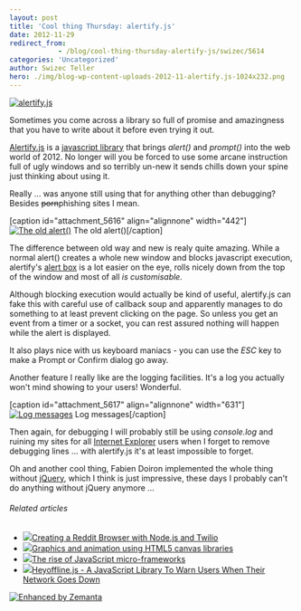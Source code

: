 ```yaml
---
layout: post
title: 'Cool thing Thursday: alertify.js'
date: 2012-11-29
redirect_from: 
            - /blog/cool-thing-thursday-alertify-js/swizec/5614
categories: 'Uncategorized'
author: Swizec Teller
hero: ./img/blog-wp-content-uploads-2012-11-alertify.js-1024x232.png
---
```

[![alertify.js](./img/blog-wp-content-uploads-2012-11-alertify.js-1024x232.png "alertify.js")](http://fabien-d.github.com/alertify.js/)



Sometimes you come across a library so full of promise and amazingness that you have to write about it before even trying it out.



[Alertify.js](http://fabien-d.github.com/alertify.js/) is a [javascript library](http://en.wikipedia.org/wiki/JavaScript_library "JavaScript library") that brings _alert()_ and _prompt()_ into the web world of 2012. No longer will you be forced to use some arcane instruction full of ugly windows and so terribly un-new it sends chills down your spine just thinking about using it.



Really ... was anyone still using that for anything other than debugging? Besides ~~porn~~phishing sites I mean.



\[caption id="attachment_5616" align="alignnone" width="442"][![The old alert()](http://swizec.com/blog/wp-content/uploads/2012/11/old-alert.png "The old alert()")](./img/blog-wp-content-uploads-2012-11-old-alert.png) The old alert()\[/caption]



The difference between old way and new is realy quite amazing. While a normal alert() creates a whole new window and blocks javascript execution, alertify's [alert box](http://en.wikipedia.org/wiki/Dialog_box "Dialog box") is a lot easier on the eye, rolls nicely down from the top of the window and most of all _is customisable._



Although blocking execution would actually be kind of useful, alertify.js can fake this with careful use of callback soup and apparently manages to do something to at least prevent clicking on the page. So unless you get an event from a timer or a socket, you can rest assured nothing will happen while the alert is displayed.



It also plays nice with us keyboard maniacs - you can use the _ESC_ key to make a Prompt or Confirm dialog go away.



Another feature I really like are the logging facilities. It's a log you actually won't mind showing to your users! Wonderful.



\[caption id="attachment_5617" align="alignnone" width="631"][![Log messages](./img/blog-wp-content-uploads-2012-11-log-messages-1024x235.png "Log messages")](http://swizec.com/blog/wp-content/uploads/2012/11/log-messages.png) Log messages\[/caption]



Then again, for debugging I will probably still be using _console.log_ and ruining my sites for all [Internet Explorer](http://www.microsoft.com/windows/internet-explorer/ "Internet Explorer") users when I forget to remove debugging lines ... with alertify.js it's at least impossible to forget.



Oh and another cool thing, Fabien Doiron implemented the whole thing without [jQuery](http://jquery.com/ "JQuery"), which I think is just impressive, these days I probably can't do anything without jQuery anymore ...

###### Related articles

- [![](http://i.zemanta.com/noimg_101_80_80.jpg)](http://blog.studentrnd.org/post/36041434495/tutorial-creating-a-reddit-browser-with-node-js-and)[Creating a Reddit Browser with Node.js and Twilio](http://blog.studentrnd.org/post/36041434495/tutorial-creating-a-reddit-browser-with-node-js-and)
- [![](http://i.zemanta.com/noimg_103_80_80.jpg)](http://magedfarag.wordpress.com/2012/11/28/graphics-and-animation-using-html5-canvas-libraries/)[Graphics and animation using HTML5 canvas libraries](http://magedfarag.wordpress.com/2012/11/28/graphics-and-animation-using-html5-canvas-libraries/)
- [![](http://i.zemanta.com/noimg_109_80_80.jpg)](http://greatfinds.icrossing.com/the-rise-of-javascript-micro-frameworks/)[The rise of JavaScript micro-frameworks](http://greatfinds.icrossing.com/the-rise-of-javascript-micro-frameworks/)
- [![](http://i.zemanta.com/127705588_80_80.jpg)](http://functionn.blogspot.com/2012/11/heyofflinejs-javascript-library-to-warn.html)[Heyoffline.js - A JavaScript Library To Warn Users When Their Network Goes Down](http://functionn.blogspot.com/2012/11/heyofflinejs-javascript-library-to-warn.html)

[![Enhanced by Zemanta](http://img.zemanta.com/zemified_e.png?x-id=ce822fd5-0547-407b-a0b0-77aa60ea958f)](http://www.zemanta.com/?px "Enhanced by Zemanta")